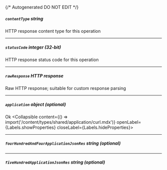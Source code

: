 {/* Autogenerated DO NOT EDIT  */}

##### `contentType` _string_
HTTP response content type for this operation

---
##### `statusCode` _integer (32-bit)_
HTTP response status code for this operation

---
##### `rawResponse` _HTTP response_
Raw HTTP response; suitable for custom response parsing

---
##### `application` _object (optional)_
Ok
<Collapsible content={() => import('/content/types/shared/application/curl.mdx')} openLabel={Labels.showProperties} closeLabel={Labels.hideProperties}>
</Collapsible>

---
##### `fourHundredAndFourApplicationJsonRes` _string (optional)_

---
##### `fiveHundredApplicationJsonRes` _string (optional)_


